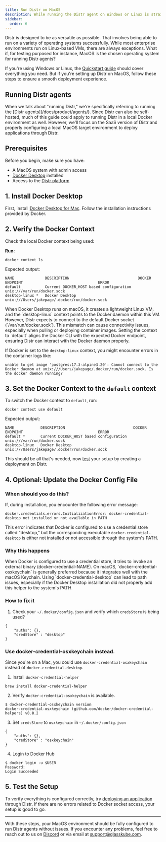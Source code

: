 ```yaml
---
title: Run Distr on MacOS
description: While running the Distr agent on Windows or Linux is straightforward, MacOS may require a few additional tweaks.
sidebar:
  order: 6
---
```


Distr is designed to be as versatile as possible. That involves being able to run on a variety of operating systems successfully. While most enterprise environments run on Linux-based VMs, there are always exceptions. What if, for testing purposed for instance, MacOS is the chosen operating system for running Distr agents?

If you're using Windows or Linux, the [Quickstart guide](/docs/getting-started/quickstart/) should cover everything you need. But if you're setting up Distr on MacOS, follow these steps to ensure a smooth deployment experience.

## Running Distr agents
<Aside type="note">
When we talk about "running Distr," we're specifically referring to running the [Distr agents](/docs/product/agents/). Since Distr can also be self-hosted, much of this guide could apply to running Distr in a local Docker environment as well. However, we'll focus on the SaaS version of Distr and properly configuring a local MacOS target environment to deploy applications through Distr.
</Aside>

## Prerequisites
Before you begin, make sure you have:

- A MacOS system with admin access
- [Docker Desktop](https://www.docker.com/products/docker-desktop/) installed
- Access to the [Distr platform](https://app.distr.sh/)

## 1. Install Docker Desktop
First, install [Docker Desktop for Mac](https://docs.docker.com/desktop/setup/install/mac-install/). Follow the installation instructions provided by Docker.

## 2. Verify the Docker Context
Check the local Docker context being used:

**Run:** 
```
docker context ls
```

Expected output: 
```
NAME              DESCRIPTION                               DOCKER ENDPOINT                                  ERROR
default           Current DOCKER_HOST based configuration   unix:///var/run/docker.sock
desktop-linux *   Docker Desktop                            unix:///Users/jakepage/.docker/run/docker.sock
```

<Aside type="caution">
When Docker Desktop runs on macOS, it creates a lightweight Linux VM, and the `desktop-linux` context points to the Docker daemon within this VM. However, Distr expects to connect to the default Docker socket (`/var/run/docker.sock`). This mismatch can cause connectivity issues, especially when pulling or deploying container images. Setting the context to `default` aligns the Docker CLI with the expected Docker endpoint, ensuring Distr can interact with the Docker daemon properly.
</Aside>

If Docker is set to the `desktop-linux` context, you might encounter errors in the container logs like:

```
unable to get image 'postgres:17.3-alpine3.20': Cannot connect to the Docker daemon at unix:///Users/jakepage/.docker/run/docker.sock. Is the docker daemon running?
```

## 3. Set the Docker Context to the `default` context

To switch the Docker context to `default`, run:

```
docker context use default
```

Expected output:
```
NAME            DESCRIPTION                               DOCKER ENDPOINT                                  ERROR
default *       Current DOCKER_HOST based configuration   unix:///var/run/docker.sock
desktop-linux   Docker Desktop                            unix:///Users/jakepage/.docker/run/docker.sock
```

This should be all that's needed, now [test](/docs/guides/distr-on-macos/#5-test-the-setup) your setup by creating a deployment on Distr.

## 4. Optional: Update the Docker Config File

### When should yoo do this?
If, during installation, you encounter the following error message:

```
docker.credentials.errors.InitializationError: docker-credential-desktop not installed or not available in PATH
```

This error indicates that Docker is configured to use a credential store called "desktop," but the corresponding executable `docker-credential-desktop` is either not installed or not accessible through the system's PATH.

### Why this happens

<Aside tag="info">
When Docker is configured to use a credential store, it tries to invoke an external binary (docker-credential-NAME). On macOS, `docker-credential-osxkeychain` is generally preferred because it integrates well with the macOS Keychain. Using `docker-credential-desktop` can lead to path issues, especially if the Docker Desktop installation did not properly add this helper to the system's PATH.
</Aside>

### How to fix it
1. Check your `~/.docker/config.json` and verify which `credsStore` is being used? 

```
{
    "auths": {},
    "credStore" : "desktop"
}
```

### Use docker-credential-osxkeychain instead.

Since you're on a Mac, you could use `docker-credential-osxkeychain` instead of `docker-credential-desktop`.

1. Install `docker-credential-helper`

```
brew install docker-credential-helper
```

2. Verify `docker-credential-osxkeychain` is available.
```
$ docker-credential-osxkeychain version
docker-credential-osxkeychain (github.com/docker/docker-credential-helpers) v0.8.2
```

3. Set `credsStore` to `osxkeychain` in `~/.docker/config.json`
```
{
    "auths": {},
    "credStore" : "osxkeychain"
}
```

4. Login to Docker Hub
```
$ docker login -u $USER
Password: 
Login Succeeded
```

## 5. Test the Setup

To verify everything is configured correctly, try [deploying an application](/docs/guides/onboarding-a-docker-app/#creating-a-new-deployment) through Distr. If there are no errors related to Docker socket access, your setup is good to go.

---
With these steps, your MacOS environment should be fully configured to run Distr agents without issues. If you encounter any problems, feel free to reach out to us on [Discord](https://discord.gg/6qqBSAWZfW) or via email at support@glasskube.com.